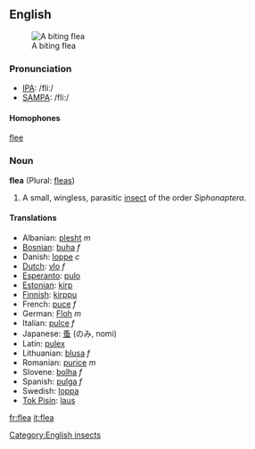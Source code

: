 ==English==
[[Image:flea.jpg|thumb|right|A biting flea]]
=== Pronunciation ===
*[[w:IPA|IPA]]: /fliː/
*[[w:SAMPA|SAMPA]]: /fli:/

==== Homophones ====
[[flee]]

=== Noun ===
'''flea''' (Plural: [[fleas]])

# A small, wingless, parasitic [[insect]] of the order ''Siphonaptera''.

==== Translations ====
*Albanian: [[plesht]] ''m''
*[[Bosnian]]: [[buha]] ''f''
*Danish: [[loppe]] ''c''
*[[Dutch]]: [[vlo]] ''f''
*[[Esperanto]]: [[pulo]]
*[[Estonian]]: [[kirp]]
*[[Finnish]]: [[kirppu]]
*French: [[puce]] ''f''
*German: [[Floh]] ''m''
*Italian: [[pulce]] ''f''
*Japanese: [[蚤]] (のみ, nomi)
*Latin: [[pulex]]
*Lithuanian: [[blusa]] ''f''
*Romanian: [[purice]] ''m''
*Slovene: [[bolha]] ''f''
*Spanish: [[pulga]] ''f''
*Swedish: [[loppa]]
*[[Tok Pisin]]: [[laus]]

[[Category:English insects]]
{{Cattag2|Biology|Insects}}

[[fr:flea]]
[[it:flea]]